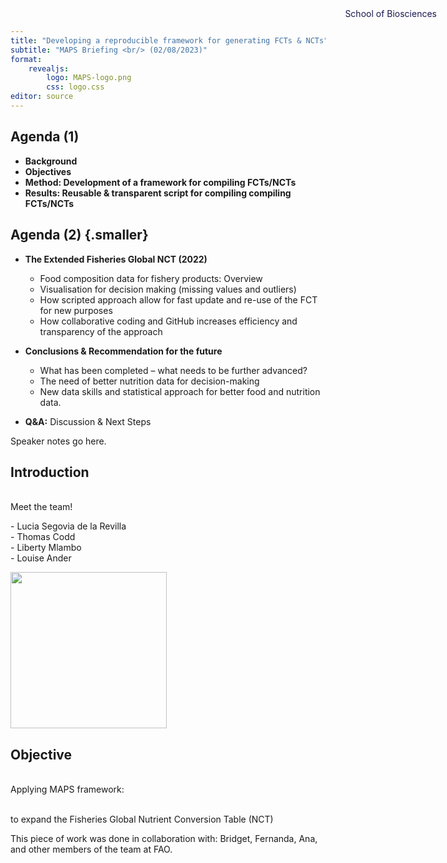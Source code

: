 ```yaml
---
title: "Developing a reproducible framework for generating FCTs & NCTs"
subtitle: "MAPS Briefing <br/> (02/08/2023)"
format: 
    revealjs:
        logo: MAPS-logo.png
        css: logo.css
editor: source
---
```


## Agenda (1) 

-   **Background**
<br/> 
-   **Objectives**
<br/> 
-   **Method: Development of a framework for compiling FCTs/NCTs** 
<br/> 
-   **Results: Reusable & transparent script for compiling compiling FCTs/NCTs** 


## Agenda (2) {.smaller} {visibility="hidden"}

-   **The Extended Fisheries Global NCT (2022)**

    -   Food composition data for fishery products: Overview
    -   Visualisation for decision making (missing values and outliers)
    -   How scripted approach allow for fast update and re-use of the FCT for new purposes
    -   How collaborative coding and GitHub increases efficiency and transparency of the approach

-   **Conclusions & Recommendation for the future**

    -   What has been completed -- what needs to be further advanced?
    -   The need of better nutrition data for decision-making
    -   New data skills and statistical approach for better food and nutrition data.

-   **Q&A:** Discussion & Next Steps

::: notes
Speaker notes go here.
:::

## Introduction {visibility="hidden"}

<br/> Meet the team! <br/>

:::{.fragment}
-&nbsp;Lucia Segovia de la Revilla <br/>
-&nbsp;Thomas Codd <br/>
-&nbsp;Liberty Mlambo <br/>
-&nbsp;Louise Ander <br/>
:::



::: {style="color:#18194f; position: absolute; top: 20px; right: 50px;"}
 School of Biosciences
:::

![](UoN_Logo.jpg){.absolute top=60 right=80 width=250px}



## Objective {visibility="hidden"}

<br/> Applying MAPS framework: <br/> <br/>

to expand the Fisheries Global Nutrient Conversion Table (NCT)

::: notes

This piece of work was done in collaboration with:
Bridget, Fernanda, Ana, and other members of the team at FAO. 

:::
